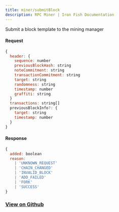 ```yaml
---
title: miner/submitBlock
description: RPC Miner | Iron Fish Documentation
---
```


Submit a block template to the mining manager

#### Request

```js
{
  header: {
    sequence: number
    previousBlockHash: string
    noteCommitment: string
    transactionCommitment: string
    target: string
    randomness: string
    timestamp: number
    graffiti: string
  }
  transactions: string[]
  previousBlockInfo?: {
    target: string
    timestamp: number
  }
}
```

#### Response

```js
{
  added: boolean
  reason:
    | 'UNKNOWN_REQUEST'
    | 'CHAIN_CHANGED'
    | 'INVALID_BLOCK'
    | 'ADD_FAILED'
    | 'FORK'
    | 'SUCCESS'
}
```

### [View on Github](https://github.com/iron-fish/ironfish/blob/master/ironfish/src/rpc/routes/miner/submitBlock.ts)
